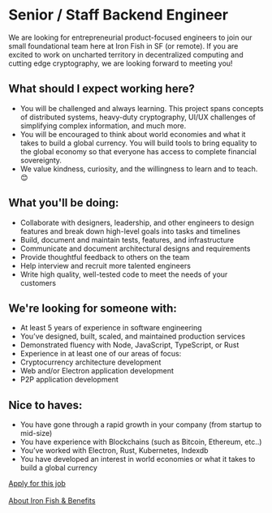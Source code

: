 # Senior / Staff Backend Engineer

We are looking for entrepreneurial product-focused engineers to join our small foundational team here at Iron Fish in SF (or remote). If you are excited to work on uncharted territory in decentralized computing and cutting edge cryptography, we are looking forward to meeting you!

## What should I expect working here?

- You will be challenged and always learning. This project spans concepts of distributed systems, heavy-duty cryptography, UI/UX challenges of simplifying complex information, and much more.
- You will be encouraged to think about world economies and what it takes to build a global currency. You will build tools to bring equality to the global economy so that everyone has access to complete financial sovereignty.
- We value kindness, curiosity, and the willingness to learn and to teach. 😊

## What you'll be doing:

- Collaborate with designers, leadership, and other engineers to design features and break down high-level goals into tasks and timelines
- Build, document and maintain tests, features, and infrastructure
- Communicate and document architectural designs and requirements
- Provide thoughtful feedback to others on the team
- Help interview and recruit more talented engineers
- Write high quality, well-tested code to meet the needs of your customers

## We're looking for someone with:

- At least 5 years of experience in software engineering
- You’ve designed, built, scaled, and maintained production services
- Demonstrated fluency with Node, JavaScript, TypeScript, or Rust
- Experience in at least one of our areas of focus:
- Cryptocurrency architecture development
- Web and/or Electron application development
- P2P application development

## Nice to haves:
- You have gone through a rapid growth in your company (from startup to mid-size)
- You have experience with Blockchains (such as Bitcoin, Ethereum, etc..)
- You’ve worked with Electron, Rust, Kubernetes, Indexdb
- You have developed an interest in world economies or what it takes to build a global currency

<a href="mailto:joinus@ironfish.network" className="button button--secondary button--outline button--lg buttonWhitePaper_src-pages-">Apply for this job</a>
<br />
<br />
<a href="/careers">About Iron Fish & Benefits</a>
